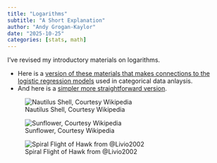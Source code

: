 ```yaml
---
title: "Logarithms"
subtitle: "A Short Explanation"
author: "Andy Grogan-Kaylor"
date: "2025-10-25"
categories: [stats, math]
---
```


I've revised my introductory materials on logarithms.

* Here is a [version of these materials that makes connections to the logistic regression models](https://globalfamilies.quarto.pub/logarithms/) used in categorical data anlaysis.
* And here is a [simpler more straightforward version](https://globalfamilies.quarto.pub/logarithms-simple/).

::: {layout-ncol=3}
![Nautilus Shell, Courtesy Wikipedia](NautilusCutawayLogarithmicSpiral.jpg)

![Sunflower, Courtesy Wikipedia](Sunflower_sky_backdrop.jpg)

![Spiral Flight of Hawk from @Livio2002](hawk.png)
:::



